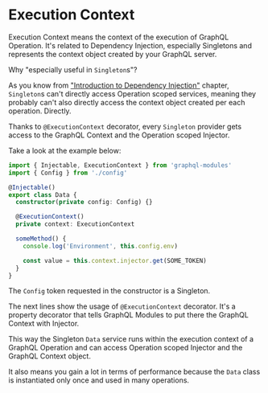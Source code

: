 
# Execution Context

Execution Context means the context of the execution of GraphQL Operation. It's related to Dependency Injection, especially Singletons and represents the context object created by your GraphQL server.

Why "especially useful in `Singleton`s"?

As you know from ["Introduction to Dependency Injection"](../di/introduction) chapter, `Singleton`s can't directly access Operation scoped services, meaning they probably can't also directly access the context object created per each operation. Directly.

Thanks to `@ExecutionContext` decorator, every `Singleton` provider gets access to the GraphQL Context and the Operation scoped Injector.

Take a look at the example below:

```ts
import { Injectable, ExecutionContext } from 'graphql-modules'
import { Config } from './config'

@Injectable()
export class Data {
  constructor(private config: Config) {}

  @ExecutionContext()
  private context: ExecutionContext

  someMethod() {
    console.log('Environment', this.config.env)

    const value = this.context.injector.get(SOME_TOKEN)
  }
}
```

The `Config` token requested in the constructor is a Singleton.

The next lines show the usage of `@ExecutionContext` decorator. It's a property decorator that tells GraphQL Modules to put there the GraphQL Context with Injector.

This way the Singleton `Data` service runs within the execution context of a GraphQL Operation and can access Operation scoped Injector and the GraphQL Context object.

It also means you gain a lot in terms of performance because the `Data` class is instantiated only once and used in many operations.
